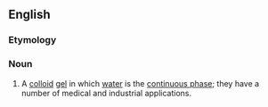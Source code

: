 ==English==

===Etymology===
{{prefix|en|hydro|gel}}

===Noun===
{{wikipedia}}
{{en-noun}}

# A [[colloid]] [[gel]] in which [[water]] is the [[continuous phase]]; they have a number of medical and industrial applications.